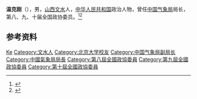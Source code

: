 {{Otheruses|other=名为温克刚的其他人物|温克刚}}

'''温克刚'''（{{bd|1937年|10月|}}），男，[[山西|山西]][[文水|文水]]人，[[中华人民共和国|中华人民共和国]]政治人物，曾任[[中国气象局|中国气象局]]局长，第八、九、十届全国政协委员。<ref>{{Cite book|title=历届全国政协委员人名辞典|author=|publisher=中国国际广播出版社|year=1996|isbn=9787507813746|location=北京|pages=286}}</ref><ref>{{Cite book|title=中华人民共和国职官志|author=何虎生, 李耀东, 向常福主编|publisher=中国社会出版社|year=2003|isbn=9787800883934|location=北京|pages=}}</ref>

== 参考资料 ==
{{reflist}}

{{中国人物小作品}}

{{Authority control}}
{{DEFAULTSORT:Wen温}}
[[Category:温姓|Ke]]
[[Category:文水人|Category:文水人]]
[[Category:北京大学校友|Category:北京大学校友]]
[[Category:中国气象局副局长|Category:中国气象局副局长]]
[[Category:中國氣象局局長|Category:中國氣象局局長]]
[[Category:第八屆全國政協委員|Category:第八屆全國政協委員]]
[[Category:第九屆全國政協委員|Category:第九屆全國政協委員]]
[[Category:第十屆全國政協委員|Category:第十屆全國政協委員]]